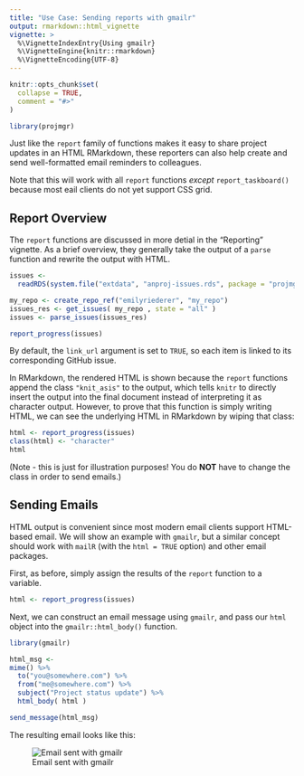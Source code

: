 ```yaml
---
title: "Use Case: Sending reports with gmailr"
output: rmarkdown::html_vignette
vignette: >
  %\VignetteIndexEntry{Using gmailr}
  %\VignetteEngine{knitr::rmarkdown}
  %\VignetteEncoding{UTF-8}
---
```


```r
knitr::opts_chunk$set(
  collapse = TRUE,
  comment = "#>"
)

library(projmgr)
```

Just like the `report` family of functions makes it easy to share project updates in an HTML RMarkdown, these reporters can also help create and send well-formatted email reminders to colleagues. 

Note that this will work with all `report` functions *except* `report_taskboard()` because most eail clients do not yet support CSS grid.

## Report Overview

The `report` functions are discussed in more detial in the "Reporting" vignette. As a brief overview, they generally take the output of a `parse` function and rewrite the output with HTML.

```r
issues <- 
  readRDS(system.file("extdata", "anproj-issues.rds", package = "projmgr", mustWork = TRUE))
```

```r
my_repo <- create_repo_ref("emilyriederer", "my_repo")
issues_res <- get_issues( my_repo , state = "all" )
issues <- parse_issues(issues_res)
```

```r
report_progress(issues)
```

By default, the `link_url` argument is set to `TRUE`, so each item is linked to its corresponding GitHub issue.

In RMarkdown, the rendered HTML is shown because the `report` functions append the class `"knit_asis"` to the output, which tells `knitr` to directly insert the output into the final document instead of interpreting it as character output. However, to prove that this function is simply writing HTML, we can see the underlying HTML in RMarkdown by wiping that class:

```r
html <- report_progress(issues)
class(html) <- "character"
html
```

(Note - this is just for illustration purposes! You do **NOT** have to change the class in order to send emails.)

## Sending Emails

HTML output is convenient since most modern email clients support HTML-based email. We will show an example with `gmailr`, but a similar concept should work with `mailR` (with the `html = TRUE` option) and other email packages.

First, as before, simply assign the results of the `report` function to a variable.

```r
html <- report_progress(issues)
```

Next, we can construct an email message using `gmailr`, and pass our `html` object into the `gmailr::html_body()` function.

```r
library(gmailr)

html_msg <-
mime() %>%
  to("you@somewhere.com") %>%
  from("me@somewhere.com") %>%
  subject("Project status update") %>%
  html_body( html )

send_message(html_msg)
```

The resulting email looks like this:

![Email sent with gmailr](send_email.PNG)
